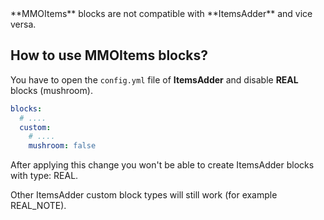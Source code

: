 

<Warning>
**MMOItems** blocks are not compatible with **ItemsAdder** and vice versa.
</Warning>


## How to use MMOItems blocks?

You have to open the `config.yml` file of **ItemsAdder** and disable **REAL** blocks (mushroom).


```yaml config.yml lines icon="yaml"
blocks:
  # ....
  custom:
    # ....
    mushroom: false
```



<Note>
After applying this change you won't be able to create ItemsAdder blocks with type: REAL.

Other ItemsAdder custom block types will still work (for example REAL\_NOTE).
</Note>